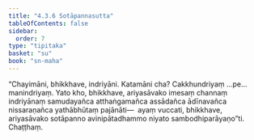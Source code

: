 ```yaml
---
title: "4.3.6 Sotāpannasutta"
tableOfContents: false
sidebar:
  order: 7
type: "tipitaka"
basket: "su"
book: "sn-maha"
---
```



<DynamicBreadcrumb />

<Division number="496" book="sn-maha" bookNo="14" page="180">

<Paragraph number="1071" book="sn-maha">
“Chayimāni, bhikkhave, indriyāni. Katamāni cha? Cakkhundriyaṃ …pe…  manindriyaṃ. Yato kho, bhikkhave, ariyasāvako imesaṃ channaṃ indriyānaṃ samudayañca atthaṅgamañca assādañca ādīnavañca nissaraṇañca yathābhūtaṃ pajānāti—  ayaṃ vuccati, bhikkhave, ariyasāvako sotāpanno avinipātadhammo niyato sambodhiparāyaṇo”ti.

</Paragraph>
</Division>

<Paragraph number="1072" type="center" book="sn-maha">
Chaṭṭhaṃ.
</Paragraph>